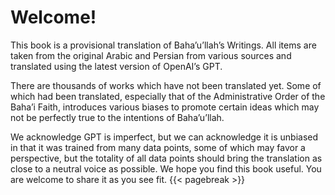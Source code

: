 # Welcome! {#sec-welcome .unnumbered}

This book is a provisional translation of Baha'u'llah's Writings. All items are taken from the original Arabic and Persian from various sources and translated using the latest version of OpenAI's GPT.

There are thousands of works which have not been translated yet. Some of which had been translated, especially that of the Administrative Order of the Baha'i Faith, introduces various biases to promote certain ideas which may not be perfectly true to the intentions of Baha'u'llah.

We acknowledge GPT is imperfect, but we can acknowledge it is unbiased in that it was trained from many data points, some of which may favor a perspective, but the totality of all data points should bring the translation as close to a neutral voice as possible. We hope you find this book useful. You are welcome to share it as you see fit. {{< pagebreak >}}
